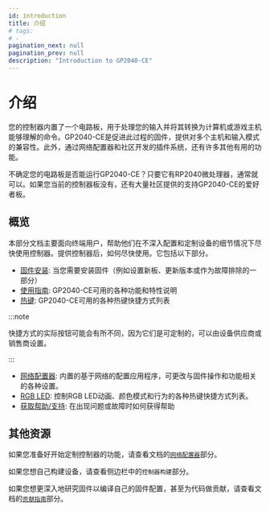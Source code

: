 ```yaml
---
id: introduction
title: 介绍
# tags:
# -
pagination_next: null
pagination_prev: null
description: "Introduction to GP2040-CE"
---
```


# 介绍

您的控制器内置了一个电路板，用于处理您的输入并将其转换为计算机或游戏主机能够理解的命令。GP2040-CE是促进此过程的固件，提供对多个主机和输入模式的兼容性。此外，通过网络配置器和社区开发的插件系统，还有许多其他有用的功能。

不确定您的电路板是否能运行GP2040-CE？只要它有RP2040微处理器，通常就可以。如果您当前的控制器板没有，还有大量社区提供的支持GP2040-CE的爱好者板。

## 概览

本部分文档主要面向终端用户，帮助他们在不深入配置和定制设备的细节情况下尽快使用控制器。提供控制器后，如何尽快使用。它包括以下部分。

- [固件安装](./installation.mdx "GP2040-CE | Firmware Installation"): 当您需要安装固件（例如设置新板、更新版本或作为故障排除的一部分）
- [使用指南](./usage.mdx "GP2040-CE | Usage"): GP2040-CE可用的各种功能和特性说明
- [热键](./hotkeys.mdx "GP2040-CE | Hotkeys"): GP2040-CE可用的各种热键快捷方式列表

:::note

快捷方式的实际按钮可能会有所不同，因为它们是可定制的，可以由设备供应商或销售商设置。

:::

- [网络配置器](./web-configurator/web-configurator.mdx): 内置的基于网络的配置应用程序，可更改与固件操作和功能相关的各种设置。
- [RGB LED](./rgb-leds.mdx): 控制RGB LED动画、颜色模式和行为的各种热键快捷方式列表。
- [获取帮助/支持](./getting-help-support.mdx "GP2040-CE | Getting Help"): 在出现问题或故障时如何获得帮助

## 其他资源

如果您准备好开始定制控制器的功能，请查看文档的[`网络配置器`](./web-configurator/web-configurator.mdx)部分。

如果您想自己构建设备，请查看侧边栏中的`控制器构建`部分。

如果您想更深入地研究固件以编译自己的固件配置，甚至为代码做贡献，请查看文档的[`贡献指南`](/development/contribution-guide)部分。
